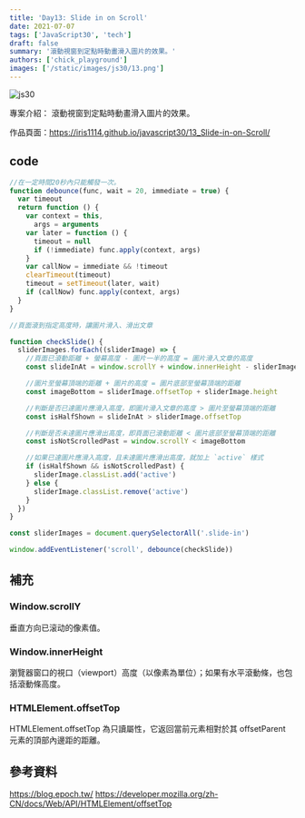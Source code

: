 ```yaml
---
title: 'Day13: Slide in on Scroll'
date: 2021-07-07
tags: ['JavaScript30', 'tech']
draft: false
summary: '滾動視窗到定點時動畫滑入圖片的效果。'
authors: ['chick_playground']
images: ['/static/images/js30/13.png']
---
```


![js30](/static/images/js30/13.png)

專案介紹： 滾動視窗到定點時動畫滑入圖片的效果。

作品頁面：https://iris1114.github.io/javascript30/13_Slide-in-on-Scroll/

## code

```javascript
//在一定時間20秒內只能觸發一次。
function debounce(func, wait = 20, immediate = true) {
  var timeout
  return function () {
    var context = this,
      args = arguments
    var later = function () {
      timeout = null
      if (!immediate) func.apply(context, args)
    }
    var callNow = immediate && !timeout
    clearTimeout(timeout)
    timeout = setTimeout(later, wait)
    if (callNow) func.apply(context, args)
  }
}

//頁面滾到指定高度時，讓圖片滑入、滑出文章

function checkSlide() {
  sliderImages.forEach((sliderImage) => {
    //頁面已滾動距離 + 螢幕高度 - 圖片一半的高度 = 圖片滑入文章的高度
    const slideInAt = window.scrollY + window.innerHeight - sliderImage.height / 2

    //圖片至螢幕頂端的距離 + 圖片的高度 = 圖片底部至螢幕頂端的距離
    const imageBottom = sliderImage.offsetTop + sliderImage.height

    //判斷是否已達圖片應滑入高度，即圖片滑入文章的高度 > 圖片至螢幕頂端的距離
    const isHalfShown = slideInAt > sliderImage.offsetTop

    //判斷是否未達圖片應滑出高度，即頁面已滾動距離 < 圖片底部至螢幕頂端的距離
    const isNotScrolledPast = window.scrollY < imageBottom

    //如果已達圖片應滑入高度，且未達圖片應滑出高度，就加上 `active` 樣式
    if (isHalfShown && isNotScrolledPast) {
      sliderImage.classList.add('active')
    } else {
      sliderImage.classList.remove('active')
    }
  })
}

const sliderImages = document.querySelectorAll('.slide-in')

window.addEventListener('scroll', debounce(checkSlide))
```

## 補充

### Window.scrollY

垂直方向已滚动的像素值。

### Window.innerHeight

瀏覽器窗口的視口（viewport）高度（以像素為單位）；如果有水平滾動條，也包括滾動條高度。

### HTMLElement.offsetTop

HTMLElement.offsetTop 為只讀屬性，它返回當前元素相對於其 offsetParent 元素的頂部內邊距的距離。

## 參考資料

https://blog.epoch.tw/
https://developer.mozilla.org/zh-CN/docs/Web/API/HTMLElement/offsetTop
